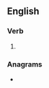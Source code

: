 ==English==

===Verb===
{{head|en|present participle}}

# {{present participle of|nuke|lang=en|nocat=1}}

===Anagrams===
* {{anagrams|en|a=giknnu|unking}}